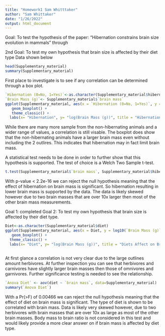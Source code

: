 ```yaml
---
title: "Homework1 Sam Whitttaker"
author: "Sam Whittaker"
date: "1/26/2022"
output: html_document
---
```

Goal: To test the hypothesis of the paper: "Hibernation constrains brain size evolution in mammals" through 

2nd Goal: To test my own hypothesis that brain size is affected by their diet type
Data shown below 
```r
head(Supplementary_material)
summary(Supplementary_material)
```
First place to investigate is to see if any correlation can be determined through a box plot. 

```r
`Hibernation (0=No, 1=Yes)`<-as.character(Supplementary_material$hibernation)
`Brain Mass (g)`<- Supplementary_material$`brain mass`
ggplot(Supplementary_material, aes(x = `Hibernation (0=No, 1=Yes)`, y = log10(`Brain Mass (g)`))) + 
   geom_boxplot() +
   theme_classic() +
  labs(x= "Hibernation", y= "log(Brain Mass (g))", title = "Hibernation Affect on Brain Mass", caption = "0 = Non-Hibernating, 1 = Hibernating") 

```

While there are many more sample from the non-hibernating animals and a wider range of values, a correlation is still visable. The boxplot does show that the non-hibernating animals have a larger brain mass even without including the 2 outlires. This indicates that hibernation may in fact limit brain mass. 

A statistical test needs to be done in order to further show that this hypothesis is supported. The test of choice is a Welch Two Sample t-test.

```r
t.test(Supplementary_material$`brain mass`, Supplementary_material$hibernation)
```

With p-value < 2.2e-16 we can reject the null hypothesis meaning that the effect of hibernation on brain mass is significant. So hibernation resulting in lower brain mass is supported by the data. The data is likely skewed however due to two brain masses that are over 10x larger then most of the other brain mass measurements. 

Goal 1: completed 
Goal 2: To test my own hypothesis that brain size is affected by their diet type.

```r
Diet<-as.character(Supplementary_material$diet)
ggplot(Supplementary_material, aes(x = Diet, y = log10(`Brain Mass (g)`))) + 
   geom_boxplot() +
  theme_classic() +
  labs(x= "Diet", y= "log(Brain Mass (g))", title = "Diets Affect on Brain Mass", caption = "0 = Herbivore, 1 = Garnivore, 2 = Omnivore, 3 = Carnivore") 
  
```

At first glance a correlation is not very clear due to the large outlines amount herbivores. At further inspection you can see that herbivores and carnivores have slightly larger brain masses then those of omnivores and garnivores. Further significance testing is needed to see the relationship. 

```r
`Anova Diet` <- aov(diet ~ `brain mass`, data=Supplementary_material)
summary(`Anova Diet`)
```
With a Pr(>F) of 0.00466 we can reject the null hypothesis meaning that the effect of diet on brain mass is significant. The type of diet is shown to be correlated with brain mass. Data is likely very skewed however, due to two herbivores with brain masses that are over 10x as large as most of the other brain masses. Body mass to brain ratio is not considered in this test and would likely provide a more clear answer on if brain mass is affected by diet type.
